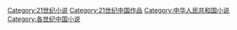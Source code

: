 [[Category:21世纪小说|Category:21世纪小说]]
[[Category:21世纪中国作品|Category:21世纪中国作品]]
[[Category:中华人民共和国小说|Category:中华人民共和国小说]]
[[Category:各世纪中国小说|Category:各世纪中国小说]]